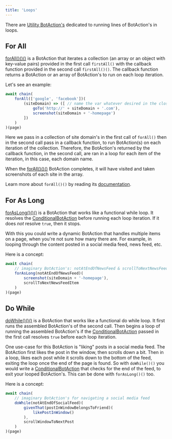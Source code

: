 ---
title: 'Loops'
---

There are [Utility BotAction's](/api/utilities) dedicated to running lines of BotAction's in loops.

## For All

[forAll()()()](/api/utilities#for-all) is a BotAction that iterates a collection (an array or an object with key-value pairs) provided in the first call `firstAll()` with the callback function provided in the second call `firstAll()()`. The callback function returns a BotAction or an array of BotAction's to run on each loop iteration.

Let's see an example:
```typescript
await chain(
    forAll(['google', 'facebook'])(
        (siteDomain) => ([ // name the var whatever desired in the closure
            goTo('http://' + siteDomain + '.com'),
            screenshot(siteDomain + '-homepage')
        ])
    )
)(page)
```
Here we pass in a collection of site domain's in the first call of `forAll()` then in the second call pass in a callback function, to run BotAction(s) on each iteration of the collection. Therefore, the BotAction's returned by the callback function, in the second call, are ran in a loop for each item of the iteration, in this case, each domain name.

When the [forAll()()()](/api/utilities#for-all) BotAction completes, it will have visited and taken screenshots of each site in the array. 

Learn more about `forAll()()` by reading its [documentation](/api/utilities#for-all).

## For As Long

[forAsLong()()()](/api/utilities#for-as-long) is a BotAction that works like a functional while loop. It resolves the [ConditionalBotAction](/advanced/conditionals#conditional-botaction) before running each loop iteration. If it does *not* resolve `true`, then it stops.

With this you could write a dynamic BotAction that handles multiple items on a page, when you're not sure how many there are. For example, in looping through the content posted in a social media feed, news feed, etc. 

Here is a concept:
```typescript
await chain(
    // imaginary BotAction's: notAtEndOfNewsFeed & scrollToNextNewsFeedItem
    forAsLong(notAtEndOfNewsFeed)(
        screenshot(siteDomain + '-homepage'),
        scrollToNextNewsFeedItem
    )
)(page)
```

## Do While

[doWhile()()()](/api/utilities#do-while) is a BotAction that works like a functional do while loop. It first runs the assembled BotAction's of the second call. Then begins a loop of running the assembled BotAction's if the [ConditionalBotAction](/advanced/conditionals#conditional-botaction) passed in the first call resolves `true` before each loop iteration.

One use-case for this BotAction is "liking" posts in a social media feed. The BotAction first likes the post in the window, then scrolls down a bit. Then in a loop, likes each post while it scrolls down to the bottom of the feed, exiting the loop once the end of the page is found. So with `doWhile()()` you would write a [ConditionalBotAction](/advanced/conditionals#conditional-botaction) that checks for the end of the feed, to exit your looped BotAction's. This can be done with `forAsLong()()` too.

Here is a concept:
```typescript
await chain(
    // imaginary BotAction's for navigating a social media feed
    doWhile(notAtEndOfSocialFeed)(
        givenThat(postInWindowBelongsToFriend)(
            likePostInWindow()
        ),
        scrollWindowToNextPost
    )
)(page)
```